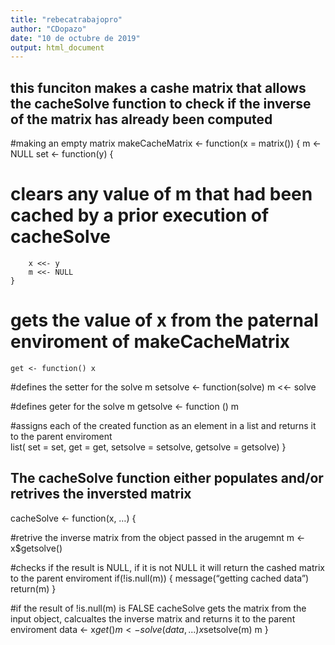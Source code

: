 ---
title: "rebecatrabajopro"
author: "CDopazo"
date: "10 de octubre de 2019"
output: html_document
---
## this funciton makes a cashe matrix that allows the cacheSolve function to check if the inverse of the matrix has already been computed 

#making an empty matrix
makeCacheMatrix <- function(x = matrix()) { 
    m <- NULL
    set <- function(y) { 
    
# clears any value of m that had been cached by a prior execution of cacheSolve
        x <<- y
        m <<- NULL 
    }
# gets the value of x from the paternal enviroment of makeCacheMatrix
    get <- function() x 
    
#defines the setter for the solve m
    setsolve <- function(solve) m <<- solve
    
#defines geter for the solve m
    getsolve <- function () m 
    
#assigns each of the created function as an element in a list and returns it to the parent enviroment    
    list( set = set, get = get, 
          setsolve = setsolve, 
          getsolve = getsolve)
}


## The cacheSolve function either populates and/or retrives the inversted matrix

cacheSolve <- function(x, ...) {

#retrive the inverse matrix from the object passed in the arugemnt 
    m <- x$getsolve() 
    
#checks if the result is NULL, if it is not NULL it will return the cashed matrix to the parent enviroment
    if(!is.null(m)) { 
        message("getting cached data")
        return(m)
    }
    
#if the result of !is.null(m) is FALSE cacheSolve gets the matrix from the input object, calcualtes the inverse matrix and returns it to the parent enviroment 
    data <- x$get() 
    m <- solve(data, ...)
    x$setsolve(m)
    m
}